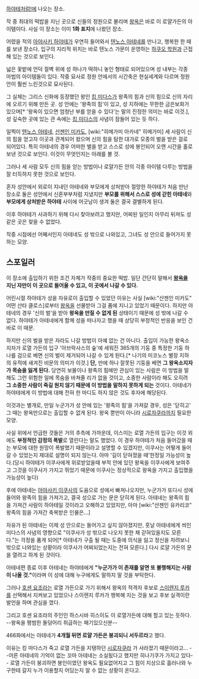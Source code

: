 [[하야테처럼!]]에 나오는 장소.

작 중 최대의 떡밥을 지닌 곳으로 신들의 정원으로 불리며 [[왕옥]]은 바로 이 로얄가든의 아이템이다.
사실 이 장소는 이미 '''1화 표지'''에 나왔던 장소.

어렸을 적의 [[아야사키 하야테]]가 우연히 들어와서 [[텐노스 아테네]]를 만나고, 행복한 한 때를 보낸 장소다.
입구의 지리적 위치는 바로 텐노스 가문이 운영하는 [[하쿠오 학원]]과 근접해 있는 것으로 보인다.

넓은 꽃밭에 언덕 절벽 위에 성 하나가 떡하니 놓인 형태로 되어있으며 성 내부는 각종 마법의 아이템들이 있다. 
작중 묘사로 정원 안에서의 시간축은 현실세계와 다르며 정원안이 훨씬 느린것으로 묘사된다. 

그 실체는 그리스 신화에 등장했던 왕인 [[킹 미다스]]가 왕족의 힘과 신의 힘으로 신의 자리에 오르기 위해 만든 곳.
성 안에는 '왕족의 힘'이 있고, 성 지하에는 무한한 금은보화가 있으며[* '왕옥이 있으면 엄청난 부를 얻을 수 있다'는 말의 진정한 의미는 바로 이것.], 성 깊숙한 곳에 있는 관 속에는 [[킹 미다스]]의 사념이 잠들어 있는 듯 하다.

일찍이 [[텐노스 아테네]], [[산젠인 미카도]], [wiki:"히메가미 아카네" 히메가미] 세 사람이 신의 힘을 얻고자 이곳과 관계되어 왔으며 신의 힘을 탐한 대가로 모종의 벌을 받은 걸로 되어있다.
특히 아테네의 경우 어떠한 벌을 받고 스스로 성에 봉인되어 오랜 시간을 홀로 보낸 것으로 보인다. 이것이 무엇인지는 아래를 볼 것.

그러나 세 사람 모두 신의 힘을 얻는 방법이나 로얄가든 안의 각종 아이템 다루는 방법을 잘 터득하지 못한 것으로 보인다.

혼자 성안에서 외로이 지내던 아테네와 부모에게 상처받아 절망한 하야테가 처음 만난 장소로 둘은 성안에서 신혼부부처럼 지냈지만 '''부모를 위해서 스스로 성에 갇힌 아테네'''와 '''부모에게 상처받은 하야테''' 사이에 어긋남이 생겨 둘은 결국 결별하게 된다.

이후 하야테가 사과하기 위해 다시 찾아보려고 했지만, 어찌된 일인지 아무리 뒤져도 성 같은 곳은 찾을 수 없었다.

작중 시점에선 어째서인지 아테네도 성 밖으로 나와있고, 그녀도 성 안으로 들어가지 못하는 모양.
== 스포일러 ==
이 장소에 출입하기 위한 조건 자체가 작중의 중요한 떡밥.
일단 간단히 말해서 '''[[왕옥]]을 지닌 자만이 이 곳으로 들어올 수 있고, 이 곳에서 나갈 수 있다.'''

어린시절 하야테가 성을 자유로이 출입할 수 있었던 이유는 사실 [wiki:"산젠인 미카도" 어떤 산타 클로스]로부터 [[왕옥]]을 선물받아 그걸 품에 지니고 있었기 때문이다.
하지만 아테네의 경우 '신의 벌'을 받아 '''왕옥을 만질 수 없게 된''' 상태이기 때문에 성 밖에 나갈 수 없다. 하야테가 아테네에게 함께 성을 떠나자고 했을 때 상당히 부정적인 반응을 보인 건 바로 이 때문.

하지만 신의 벌을 받은 자라도 나갈 방법이 아예 없는 건 아니다. 출입이 가능한 왕옥소지자가 로열 가든의 입구 '아브락사스의 숲'에 세워진 365개의 기둥 중 특정한 기둥 하나를 검으로 베면 신의 벌이 제거되어 나갈 수 있게 된다.[* 나기의 미코노스 별장 지하의 유적에 새겨진 비문의 의미가 이것.] '''단,''' 만에 하나 잘못된 기둥을 베면 '''그 왕옥소지자가 목숨을 잃게 된다.'''
당연히 보물이나 왕족의 힘에만 관심이 있는 사람은 이 방법을 말해도 그런 위험한 일에 목숨을 바쳐줄 리가 없을 것이고, 소중한 사람이라 해도 오히려 '''그 소중한 사람이 죽길 원치 않기 때문에 이 방법을 말하지 못하게 되는''' 것이다. 아테네가 하야테에게 이 방법에 대해 전혀 한 마디도 하지 않은 것도 후자에 해당된다.

이것과는 별개로, 만일 누군가가 성 안에 있는 '왕족의 힘'을 가져갈 경우, 성은 '닫히고' 그 때는 왕옥만으로는 출입할 수 없게 된다. 왕옥 뿐만이 아니라 [[시로자쿠라]]까지 필요한 모양.

사실 위에서 언급한 것들은 거의 추측에 가까운데, 이스미는 로열 가든의 입구는 이것 외에도 '''부정적인 감정의 폭발'''로 열린다는 말도 했었다. 이 경우 하야테가 처음 들어갔을 때는 부모에 대한 원망이 폭발했기 때문이라고 설명할 수 있겠지만, 이쿠사는 어떻게 들어갈 수 있었는지 제대로 설명이 되지 않는다. 아마 '길이 닫혀졌을 때'한정일 가능성이 높다.(당시 하야테가 이쿠사에게 위로받았을때 부적 안에 있던 왕옥을 이쿠사에게 보여주고 그것을 이쿠사가 가지고 뛰었기 때문에 이쿠사는 정상적으로 왕옥을 가지고 출입했을 가능성이 높다)

후에 아테네는 [[아야사키 이쿠사]]의 도움으로 성에서 빠져나오지만, 누군가가 또다시 성에 들어와 왕족의 힘을 가져가고, 결국 성으로 가는 문은 닫히게 된다.
아테네는 왕족의 힘을 가져간 사람이 하야테일 것이라고 오해하고 있었지만, 아마 [wiki:"산젠인 유카리코" 왕족의 힘을 가져간 축복받은 인물은...]

자유가 된 아테네는 이제 성 안으로는 들어가고 싶지 않아졌지만, 훗날 아테네에게 씌인 미다스의 사념의 영향으로 "이쿠사가 성 밖으로 나오지 못한 채 갇혀있을지도 모른다."는 걱정을 품게 되어[* 아테네가 구출 될 때는 도중에 의식을 잃고 정신을 차려보니 밖으로 나와있는 상황이라 이쿠사가 어찌되었는지는 전혀 모른다.] 다시 로얄 가든의 문을 열려고 하게 된 것이다.

아테네편 종료 이후 아테네는 하야테에게 '''"누군가가 이 존재를 알면 또 불행해지는 사람이 나올 것."'''이라며 이 성에 대해 누구에게도 말하지 말 것을 부탁한다.

그러나 [[호센 요조라]]는 로열 가든으로 가기 위해서 왕옥의 적격자 후보로 [[스이렌지 루카]]를 선택해서 지켜보고 있었으나 스이렌지 루카가 행복해 지는 것을 보고 후보 실격이란 발언을 하며 관심을 껐다.

그리고 호센 요조라의 주인인 하스시바 히스이도 이 로열가든에 대해 할고 있는 듯하다. --왕옥을 평범한 돌덩어리 취급하는 패기있으신분--

466화에서는 아테네가 '''4개월 뒤면 로얄 가든은 붕괴되니 서두르라'''고 했다. 

이유는 킹 마다스가 죽고 로열 가든을 지탱하던 [[시로자쿠라]] 가 사라졌기 때문이라고... --어른 아테네의 기억이 없는 꼬마 아테네는 소실됬다고 했지만 히나기쿠가 가지고 있다-- 로열 가든이 붕괴하면 봉인이였던 왕옥도 필요없어지고 그 힘이 지상으로 흘러나와 누구한테 갈지 누가 이용할지 어딨는지 알 수 없는 상황이 온다고.
